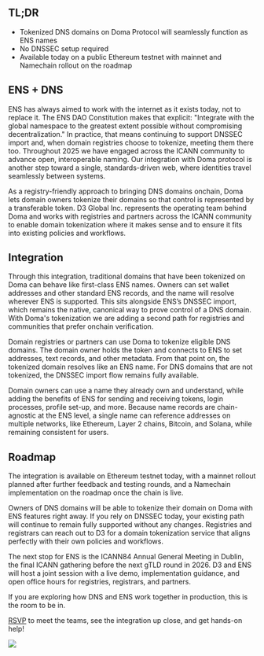 ## TL;DR

* Tokenized DNS domains on Doma Protocol will seamlessly function as ENS names
* No DNSSEC setup required
* Available today on a public Ethereum testnet with mainnet and Namechain rollout on the roadmap

## ENS \+ DNS

ENS has always aimed to work with the internet as it exists today, not to replace it. The ENS DAO Constitution makes that explicit: "Integrate with the global namespace to the greatest extent possible without compromising decentralization." In practice, that means continuing to support DNSSEC import and, when domain registries choose to tokenize, meeting them there too. Throughout 2025 we have engaged across the ICANN community to advance open, interoperable naming. Our integration with Doma protocol is another step toward a single, standards-driven web, where identities travel seamlessly between systems.

As a registry-friendly approach to bringing DNS domains onchain, Doma lets domain owners tokenize their domains so that control is represented by a transferable token. D3 Global Inc. represents the operating team behind Doma and works with registries and partners across the ICANN community to enable domain tokenization where it makes sense and to ensure it fits into existing policies and workflows.

## Integration

Through this integration, traditional domains that have been tokenized on Doma can behave like first-class ENS names. Owners can set wallet addresses and other standard ENS records, and the name will resolve wherever ENS is supported. This sits alongside ENS’s DNSSEC import, which remains the native, canonical way to prove control of a DNS domain. With Doma's tokenization we are adding a second path for registries and communities that prefer onchain verification.

Domain registries or partners can use Doma to tokenize eligible DNS domains. The domain owner holds the token and connects to ENS to set addresses, text records, and other metadata. From that point on, the tokenized domain resolves like an ENS name. For DNS domains that are not tokenized, the DNSSEC import flow remains fully available.

Domain owners can use a name they already own and understand, while adding the benefits of ENS for sending and receiving tokens, login processes, profile set-up, and more. Because name records are chain-agnostic at the ENS level, a single name can reference addresses on multiple networks, like Ethereum, Layer 2 chains, Bitcoin, and Solana, while remaining consistent for users.

## Roadmap

The integration is available on Ethereum testnet today, with a mainnet rollout planned after further feedback and testing rounds, and a Namechain implementation on the roadmap once the chain is live.

Owners of DNS domains will be able to tokenize their domain on Doma with ENS features right away. If you rely on DNSSEC today, your existing path will continue to remain fully supported without any changes. Registries and registrars can reach out to D3 for a domain tokenization service that aligns perfectly with their own policies and workflows.

The next stop for ENS is the ICANN84 Annual General Meeting in Dublin, the final ICANN gathering before the next gTLD round in 2026\. D3 and ENS will host a joint session with a live demo, implementation guidance, and open office hours for registries, registrars, and partners.

If you are exploring how DNS and ENS work together in production, this is the room to be in. 

[RSVP](https://luma.com/doma-ens-icann-dublin) to meet the teams, see the integration up close, and get hands-on help\!

![](./domainfi-luma.jpg)
